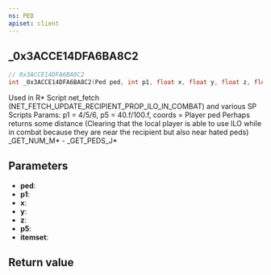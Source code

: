 ```yaml
---
ns: PED
apiset: client
---
```

## _0x3ACCE14DFA6BA8C2

```c
// 0x3ACCE14DFA6BA8C2
int _0x3ACCE14DFA6BA8C2(Ped ped, int p1, float x, float y, float z, float p5, ItemSet itemset);
```

Used in R* Script net_fetch (NET_FETCH_UPDATE_RECIPIENT_PROP_ILO_IN_COMBAT) and various SP Scripts
Params: p1 = 4/5/6, p5 = 40.f/100.f, coords = Player ped
Perhaps returns some distance (Clearing that the local player is able to use ILO while in combat because they are near the recipient but also near hated peds)
_GET_NUM_M* - _GET_PEDS_J*

## Parameters
* **ped**:
* **p1**:
* **x**:
* **y**:
* **z**:
* **p5**:
* **itemset**:

## Return value